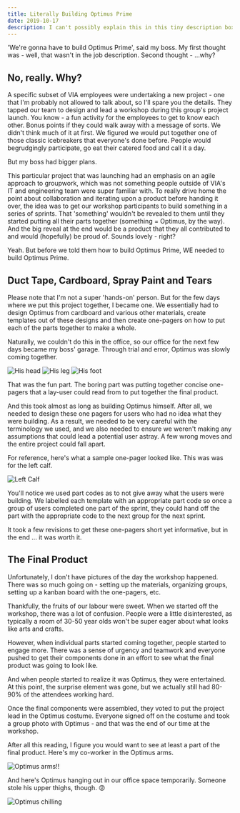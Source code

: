 ```yaml
---
title: Literally Building Optimus Prime
date: 2019-10-17
description: I can't possibly explain this in this tiny description box. Just click the title and things will make more sense, I promise.
---
```


'We're gonna have to build Optimus Prime', said my boss. My first thought was - well, that wasn't in the job description. Second thought - ...why?

## No, really. Why?

A specific subset of VIA employees were undertaking a new project - one that I'm probably not allowed to talk about, so I'll spare you the details. They tapped our team to design and lead a workshop during this group's project launch. You know - a fun activity for the employees to get to know each other. Bonus points if they could walk away with a message of sorts. We didn't think much of it at first. We figured we would put together one of those classic icebreakers that everyone's done before. People would begrudgingly participate, go eat their catered food and call it a day.

But my boss had bigger plans. 

This particular project that was launching had an emphasis on an agile approach to groupwork, which was not something people outside of VIA's IT and engineering team were super familiar with. To really drive home the point about collaboration and iterating upon a product before handing it over, the idea was to get our workshop participants to build something in a series of sprints. That 'something' wouldn't be revealed to them until they started putting all their parts together (something = Optimus, by the way). And the big reveal at the end would be a product that they all contributed to and would (hopefully) be proud of. Sounds lovely - right?

Yeah. But before we told them how to build Optimus Prime, WE needed to build Optimus Prime. 

## Duct Tape, Cardboard, Spray Paint and Tears

Please note that I'm not a super 'hands-on' person. But for the few days where we put this project together, I became one. We essentially had to design Optimus from cardboard and various other materials, create templates out of these designs and then create one-pagers on how to put each of the parts together to make a whole. 

Naturally, we couldn't do this in the office, so our office for the next few days became my boss' garage. Through trial and error, Optimus was slowly coming together. 

![His head](./optimus_helmet.png)     ![His leg](./calf_fit.png)     ![His foot](./foot_outline.png)

That was the fun part. The boring part was putting together concise one-pagers that a lay-user could read from to put together the final product.

And this took almost as long as building Optimus himself. After all, we needed to design these one pagers for users who had no idea what they were building. As a result, we needed to be very careful with the terminology we used, and we also needed to ensure we weren't making any assumptions that could lead a potential user astray. A few wrong moves and the entire project could fall apart. 

For reference, here's what a sample one-pager looked like. This was was for the left calf. 

![Left Calf](./leftLegOnePager.png)

You'll notice we used part codes as to not give away what the users were building. We labelled each template with an appropriate part code so once a group of users completed one part of the sprint, they could hand off the part with the appropriate code to the next group for the next sprint.

It took a few revisions to get these one-pagers short yet informative, but in the end ... it was worth it. 

## The Final Product
Unfortunately, I don't have pictures of the day the workshop happened. There was so much going on - setting up the materials, organizing groups, setting up a kanban board with the one-pagers, etc. 

Thankfully, the fruits of our labour were sweet. When we started off the workshop, there was a lot of confusion. People were a little disinterested, as typically a room of 30-50 year olds won't be super eager about what looks like arts and crafts. 

However, when individual parts started coming together, people started to engage more. There was a sense of urgency and teamwork and everyone pushed to get their components done in an effort to see what the final product was going to look like. 

And when people started to realize it was Optimus, they were entertained. At this point, the surprise element was gone, but we actually still had 80-90% of the attendees working hard. 

Once the final components were assembled, they voted to put the project lead in the Optimus costume. Everyone signed off on the costume and took a group photo with Optimus - and that was the end of our time at the workshop. 

After all this reading, I figure you would want to see at least a part of the final product. Here's my co-worker in the Optimus arms. 

![Optimus arms!!](./optimusArms.png)


And here's Optimus hanging out in our office space temporarily. Someone stole his upper thighs, though. 😡 

![Optimus chilling](./optimus_final.png)
